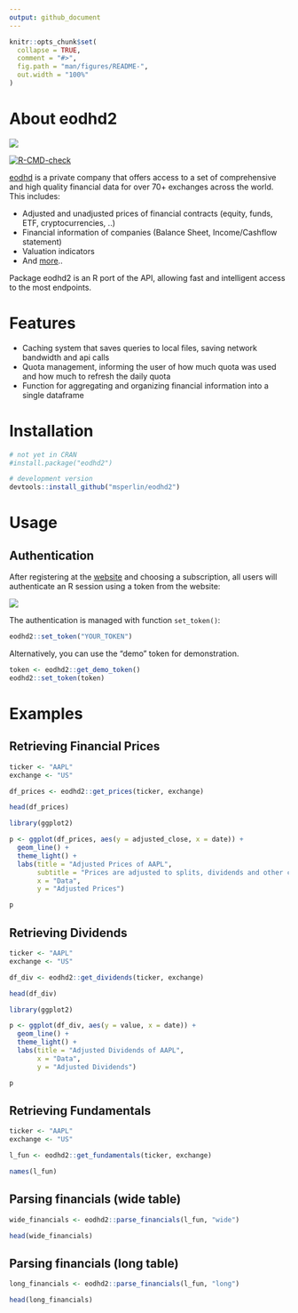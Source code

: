```yaml
---
output: github_document
---
```


<!-- README.md is generated from README.Rmd. Please edit that file -->

```r
knitr::opts_chunk$set(
  collapse = TRUE,
  comment = "#>",
  fig.path = "man/figures/README-",
  out.width = "100%"
)
```

# About eodhd2

![](inst/extdata/figs/website-eodhd.png)

<!-- badges: start -->
[![R-CMD-check](https://github.com/msperlin/eodhd2/actions/workflows/R-CMD-check.yaml/badge.svg)](https://github.com/msperlin/eodhd2/actions/workflows/R-CMD-check.yaml)
<!-- badges: end -->

[eodhd](https://eodhd.com/) is a private company that offers access to a set of comprehensive and high quality financial data for over 70+ exchanges across the world. This includes:

* Adjusted and unadjusted prices of financial contracts (equity, funds, ETF, cryptocurrencies, ..)
* Financial information of companies (Balance Sheet, Income/Cashflow statement)
* Valuation indicators
* And [more](https://eodhd.com/)..

Package eodhd2 is an R port of the API, allowing fast and intelligent access to the most endpoints. 

# Features

- Caching system that saves queries to local files, saving network bandwidth and api calls
- Quota management, informing the user of how much quota was used and how much to refresh the daily quota
- Function for aggregating and organizing financial information into a single dataframe


# Installation

```r
# not yet in CRAN
#install.package("eodhd2")

# development version
devtools::install_github("msperlin/eodhd2")
```

# Usage

## Authentication

After registering at the [website](https://eodhd.com/) and choosing a subscription, all users will authenticate an R session using a token from the website:

![](inst/extdata/figs/token.png)

The authentication is managed with function `set_token()`:

```r
eodhd2::set_token("YOUR_TOKEN")
```

Alternatively, you can use the "demo" token for demonstration.

```r
token <- eodhd2::get_demo_token()
eodhd2::set_token(token)
```

# Examples

## Retrieving Financial Prices

```r
ticker <- "AAPL"
exchange <- "US"

df_prices <- eodhd2::get_prices(ticker, exchange)

head(df_prices)
```

```r
library(ggplot2)

p <- ggplot(df_prices, aes(y = adjusted_close, x = date)) + 
  geom_line() + 
  theme_light() + 
  labs(title = "Adjusted Prices of AAPL",
       subtitle = "Prices are adjusted to splits, dividends and other corporate events",
       x = "Data",
       y = "Adjusted Prices")

p
```

## Retrieving Dividends

```r
ticker <- "AAPL"
exchange <- "US"

df_div <- eodhd2::get_dividends(ticker, exchange)

head(df_div)
```

```r
library(ggplot2)

p <- ggplot(df_div, aes(y = value, x = date)) + 
  geom_line() + 
  theme_light() + 
  labs(title = "Adjusted Dividends of AAPL",
       x = "Data",
       y = "Adjusted Dividends")

p
```

## Retrieving Fundamentals

```r
ticker <- "AAPL"
exchange <- "US"

l_fun <- eodhd2::get_fundamentals(ticker, exchange)

names(l_fun)
```

## Parsing financials (wide table)

```r
wide_financials <- eodhd2::parse_financials(l_fun, "wide")

head(wide_financials)
```

## Parsing financials (long table)

```r
long_financials <- eodhd2::parse_financials(l_fun, "long")

head(long_financials)
```
